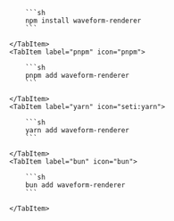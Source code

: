
<Tabs>
    <TabItem label="npm" icon="seti:npm">

        ```sh
        npm install waveform-renderer
        ```

    </TabItem>
    <TabItem label="pnpm" icon="pnpm">

        ```sh
        pnpm add waveform-renderer
        ```

    </TabItem>
    <TabItem label="yarn" icon="seti:yarn">

        ```sh
        yarn add waveform-renderer
        ```

    </TabItem>
    <TabItem label="bun" icon="bun">

        ```sh
        bun add waveform-renderer
        ```

    </TabItem>

</Tabs>

